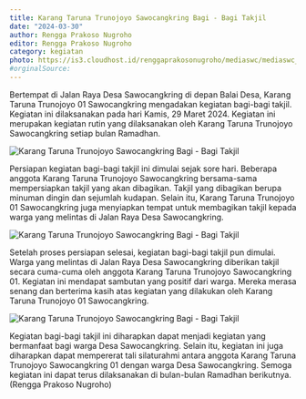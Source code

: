 ```yaml
---
title: Karang Taruna Trunojoyo Sawocangkring Bagi - Bagi Takjil
date: "2024-03-30"
author: Rengga Prakoso Nugroho
editor: Rengga Prakoso Nugroho
category: kegiatan
photo: https://is3.cloudhost.id/renggaprakosonugroho/mediaswc/mediaswc_kartar_bagi_takjil_1.webp
#orginalSource:
---
```


Bertempat di Jalan Raya Desa Sawocangkring di depan Balai Desa, Karang Taruna Trunojoyo 01 Sawocangkring mengadakan kegiatan bagi-bagi takjil. Kegiatan ini dilaksanakan pada hari Kamis, 29 Maret 2024. Kegiatan ini merupakan kegiatan rutin yang dilaksanakan oleh Karang Taruna Trunojoyo Sawocangkring setiap bulan Ramadhan.

![Karang Taruna Trunojoyo Sawocangkring Bagi - Bagi Takjil](https://is3.cloudhost.id/renggaprakosonugroho/mediaswc/mediaswc_kartar_bagi_takjil_1.webp)

Persiapan kegiatan bagi-bagi takjil ini dimulai sejak sore hari. Beberapa anggota Karang Taruna Trunojoyo Sawocangkring bersama-sama mempersiapkan takjil yang akan dibagikan. Takjil yang dibagikan berupa minuman dingin dan sejumlah kudapan. Selain itu, Karang Taruna Trunojoyo 01 Sawocangkring juga menyiapkan tempat untuk membagikan takjil kepada warga yang melintas di Jalan Raya Desa Sawocangkring.

![Karang Taruna Trunojoyo Sawocangkring Bagi - Bagi Takjil](https://is3.cloudhost.id/renggaprakosonugroho/mediaswc/mediaswc_kartar_bagi_takjil_2.webp)

Setelah proses persiapan selesai, kegiatan bagi-bagi takjil pun dimulai. Warga yang melintas di Jalan Raya Desa Sawocangkring diberikan takjil secara cuma-cuma oleh anggota Karang Taruna Trunojoyo Sawocangkring 01. Kegiatan ini mendapat sambutan yang positif dari warga. Mereka merasa senang dan berterima kasih atas kegiatan yang dilakukan oleh Karang Taruna Trunojoyo 01 Sawocangkring.

![Karang Taruna Trunojoyo Sawocangkring Bagi - Bagi Takjil](https://is3.cloudhost.id/renggaprakosonugroho/mediaswc/mediaswc_kartar_bagi_takjil_3.webp)

Kegiatan bagi-bagi takjil ini diharapkan dapat menjadi kegiatan yang bermanfaat bagi warga Desa Sawocangkring. Selain itu, kegiatan ini juga diharapkan dapat mempererat tali silaturahmi antara anggota Karang Taruna Trunojoyo Sawocangkring 01 dengan warga Desa Sawocangkring. Semoga kegiatan ini dapat terus dilaksanakan di bulan-bulan Ramadhan berikutnya. (Rengga Prakoso Nugroho)
